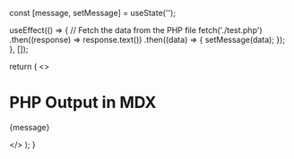 
  const [message, setMessage] = useState('');

  useEffect(() => {
    // Fetch the data from the PHP file
    fetch('./test.php')
      .then((response) => response.text())
      .then((data) => {
        setMessage(data);
      });
  }, []);

  return (
    <>
      <h1>PHP Output in MDX</h1>
      <p>{message}</p>
    </>
  );
}
